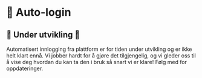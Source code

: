 # 🔑 Auto-login

## 🚧 Under utvikling 🚧

Automatisert innlogging fra plattform er for tiden under utvikling og er ikke helt klart ennå.
Vi jobber hardt for å gjøre det tilgjengelig, og vi gleder oss til å vise deg hvordan du kan ta den i bruk så snart vi er klare!
Følg med for oppdateringer.